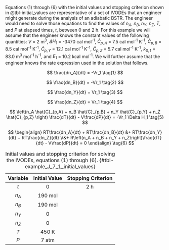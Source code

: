 Equations (1) through (6) with the initial values and stopping criterion shown in @tbl-initial_values are representative of a set of IVODEs that an engineer might generate during the analysis of an adiabatic BSTR. The engineer would need to solve those equations to find the values of $n_A$, $n_B$, $n_Y$, $n_Z$, $T$, and $P$ at elapsed times, $t$, between 0 and 2 h. For this example we will assume that the engineer knows the constant values of the following quantities: $V$ = 2 m^3^, $\Delta H_1$ = -3470 cal mol^-1^, $\hat{C}_{p,A}$ = 7.5 cal mol^-1^ K^-1^, $\hat{C}_{p,B}$ = 8.5 cal mol^-1^ K^-1^, $\hat{C}_{p,Y}$ =  12.1 cal mol^-1^ K^-1^, $\hat{C}_{p,Z}$ =  5.7 cal mol^-1^ K^-1^, $k_{0,1}$ = 83.0 m^3^ mol^-1^ h^-1^, and $E_1$ = 10.2 kcal mol^-1^. We will further assume that the engineer knows the rate expression used in the solution that follows.

$$
\frac{dn_A}{dt} = -Vr_1 \tag{1}
$$

$$
\frac{dn_B}{dt} = -Vr_1 \tag{2}
$$

$$
\frac{dn_Y}{dt} = Vr_1 \tag{3}
$$

$$
\frac{dn_Z}{dt} = Vr_1 \tag{4}
$$

$$
\left(n_A \hat{C}_{p,A} + n_B \hat{C}_{p,B} + n_Y \hat{C}_{p,Y} + n_Z \hat{C}_{p,Z} \right) \frac{dT}{dt} - V\frac{dP}{dt} = -Vr_1 \Delta H_1 \tag{5}
$$

$$
\begin{align}
RT\frac{dn_A}{dt} + RT\frac{dn_B}{dt} &+ RT\frac{dn_Y}{dt} + RT\frac{dn_Z}{dt} \\&+ R\left(n_A + n_B + n_Y + n_Z\right)\frac{dT}{dt} - V\frac{dP}{dt} = 0
\end{align} \tag{6}
$$

| Variable | Initial Value | Stopping Criterion |
|:------:|:-------:|:-------:|
| $t$ | $0$ | $2 \text{ h}$ |
| $n_A$ | $190 \text{ mol}$ | |
| $n_B$ | $190 \text{ mol}$ | |
| $n_Y$ | $0$ | |
| $n_Z$ | $0$ | |
| $T$ | $450 \text{ K}$ | |
| $P$ | $7 \text{ atm}$ | |
  
: Initial values and stopping criterion for solving the IVODEs, equations (1) through (6). {#tbl-example_J_7_1_initial_values}

